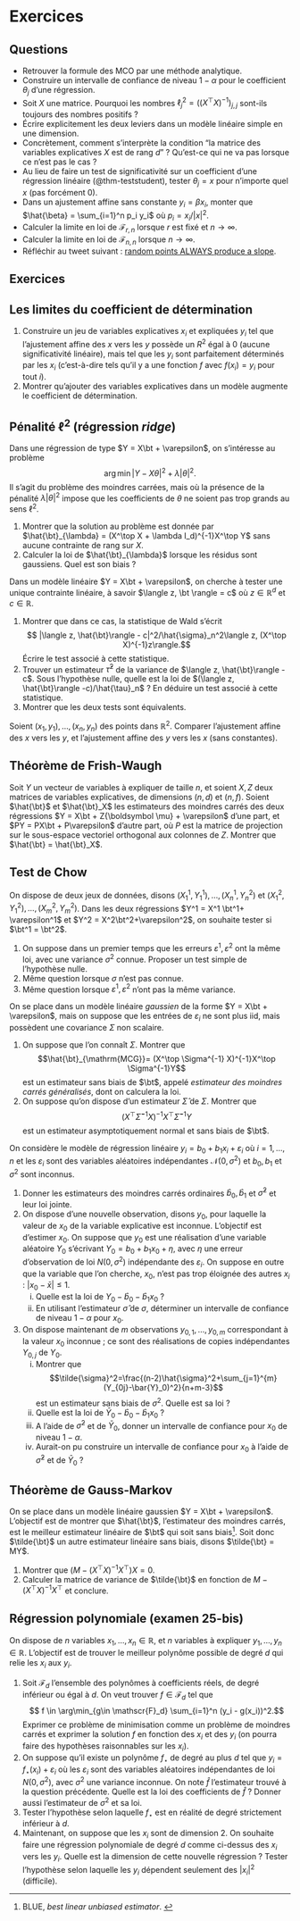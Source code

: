 # Exercices {.unnumbered}


## Questions

- Retrouver la formule des MCO par une méthode analytique. 
- Construire un intervalle de confiance de niveau $1-\alpha$ pour le coefficient $\theta_j$ d'une régression. 
- Soit $X$ une matrice. Pourquoi les nombres $\ell^2_j = ((X^\top X)^{-1})_{j,j}$ sont-ils toujours des nombres positifs ?
- Écrire explicitement les deux leviers dans un modèle linéaire simple en une dimension. 
- Concrètement, comment s'interprète la condition "la matrice des variables explicatives $X$ est de rang $d$" ? Qu'est-ce qui ne va pas lorsque ce n'est pas le cas ?
- Au lieu de faire un test de significativité sur un coefficient d'une régression linéaire (@thm-teststudent), tester $\theta_j=x$ pour n'importe quel $x$ (pas forcément $0$). 
- Dans un ajustement affine sans constante $y_i=\beta x_i$, monter que $\hat{\beta} = \sum_{i=1}^n p_i y_i$ où $p_i = x_i/|x|^2$. 
- Calculer la limite en loi de $\mathscr{F}_{r,n}$ lorsque $r$ est fixé et $n \to \infty$. 
- Calculer la limite en loi de $\mathscr{F}_{n,n}$ lorsque $n \to \infty$. 
- Réfléchir au tweet suivant : [random points ALWAYS produce a slope](https://x.com/nntaleb/status/1280090844113100801). 

## Exercices


:::{#exr-corrcaus}

## Les limites du coefficient de détermination

1. Construire un jeu de variables explicatives $x_i$ et expliquées $y_i$ tel que l'ajustement affine des $x$ vers les $y$ possède un $R^2$ égal à 0 (aucune significativité linéaire), mais tel que les $y_i$ sont parfaitement déterminés par les $x_i$ (c'est-à-dire tels qu'il y a une fonction $f$ avec $f(x_i)=y_i$ pour tout $i$). 
2. Montrer qu'ajouter des variables explicatives dans un modèle augmente le coefficient de détermination. 

:::

:::{#exr-regl2}

## Pénalité $\ell^2$ (régression *ridge*)

Dans une régression de type $Y = X\bt + \varepsilon$, on s'intéresse au problème 
$$ \arg \min |Y - X\theta|^2 + \lambda |\theta|^2.$$
Il s'agit du problème des moindres carrées, mais où la présence de la pénalité $\lambda|\theta|^2$ impose que les coefficients de $\theta$ ne soient pas trop grands au sens $\ell^2$. 

1. Montrer que la solution au problème est donnée par $\hat{\bt}_{\lambda} = (X^\top X + \lambda I_d)^{-1}X^\top Y$ sans aucune contrainte de rang sur $X$. 
2. Calculer la loi de $\hat{\bt}_{\lambda}$ lorsque les résidus sont gaussiens. Quel est son biais ?

:::

:::{#exr-uniquecontrainte}

Dans un modèle linéaire $Y = X\bt + \varepsilon$, on cherche à tester une unique contrainte linéaire, à savoir $\langle z, \bt \rangle = c$ où $z \in \mathbb{R}^d$ et $c \in \mathbb{R}$. 

1. Montrer que dans ce cas, la statistique de Wald s'écrit $$ |\langle z, \hat{\bt}\rangle - c|^2/\hat{\sigma}_n^2\langle z, (X^\top X)^{-1}z\rangle.$$
Écrire le test associé à cette statistique. 
1. Trouver un estimateur $\hat{\tau}^2$ de la variance de $\langle z, \hat{\bt}\rangle -c$. Sous l'hypothèse nulle, quelle est la loi de $(\langle z, \hat{\bt}\rangle -c)/\hat{\tau}_n$ ? En déduire un test associé à cette statistique. 
2. Montrer que les deux tests sont équivalents. 

:::


:::{#exr-aju}

Soient $(x_1, y_1), \dotsc, (x_n, y_n)$ des points dans $\mathbb{R}^2$. Comparer l'ajustement affine des $x$ vers les $y$, et l'ajustement affine des $y$ vers les $x$ (sans constantes). 

:::

:::{#exr-fw}

## Théorème de Frish-Waugh

Soit $Y$ un vecteur de variables à expliquer de taille $n$, et soient $X,Z$ deux matrices de variables explicatives, de dimensions $(n,d)$ et $(n,f)$. Soient $\hat{\bt}$ et $\hat{\bt}_X$ les estimateurs des moindres carrés des deux régressions $Y = X\bt + Z{\boldsymbol \mu} + \varepsilon$ d'une part, et $PY = PX\bt + P\varepsilon$ d'autre part, où $P$ est la matrice de projection sur le sous-espace vectoriel orthogonal aux colonnes de $Z$. Montrer que $\hat{\bt} = \hat{\bt}_X$. 

:::

:::{#exr-chow}

## Test de Chow

On dispose de deux jeux de données, disons $(X^1_1, Y^1_1), \dotsc, (X^1_n, Y^2_n)$ et $(X^2_{1}, Y^2_{1}), \dotsc, (X^2_m, Y^2_m)$. Dans les deux régressions $Y^1 = X^1 \bt^1+ \varepsilon^1$ et $Y^2 = X^2\bt^2+\varepsilon^2$, on souhaite tester si $\bt^1 = \bt^2$. 

1. On suppose dans un premier temps que les erreurs $\varepsilon^1, \varepsilon^2$ ont la même loi, avec une variance $\sigma^2$ connue. Proposer un test simple de l'hypothèse nulle. 
2. Même question lorsque $\sigma$ n'est pas connue.
3. Même question lorsque $\varepsilon^1,\varepsilon^2$ n'ont pas la même variance. 

:::

:::{#exr-covnonscal}

On se place dans un modèle linéaire *gaussien* de la forme $Y = X\bt + \varepsilon$, mais on suppose que les entrées de $\varepsilon_i$ ne sont plus iid, mais possèdent une covariance $\Sigma$ non scalaire. 

1. On suppose que l'on connaît $\Sigma$. Montrer que $$\hat{\bt}_{\mathrm{MCG}}= (X^\top \Sigma^{-1} X)^{-1}X^\top \Sigma^{-1}Y$$
est un estimateur sans biais de $\bt$, appelé *estimateur des moindres carrés généralisés*, dont on calculera la loi. 
1. On suppose qu'on dispose d'un estimateur $\hat{\Sigma}$ de $\Sigma$. Montrer que 
$$(X^\top \hat{\Sigma}^{-1} X)^{-1}X^\top \hat{\Sigma}^{-1}Y$$
est un estimateur asymptotiquement normal et sans biais de $\bt$. 

:::


:::{#exr-prediction}

On considère le modèle de régression linéaire $y_i=b_0+b_1x_i+\varepsilon_i$ où $i = 1, \dotsc, n$ et les $\varepsilon_i$ sont des variables aléatoires indépendantes ${\mathcal N}(0,\sigma^2)$ et 
$b_0,b_1$ et $\sigma^2$ sont inconnus.

1. Donner les estimateurs des moindres carrés ordinaires $\hat{b}_0,\hat{b}_1$ et $\hat{\sigma}^2$ et leur loi jointe.
2. On dispose d'une nouvelle observation, disons $y_0$, pour laquelle la valeur de $x_0$ de la variable explicative est inconnue. L'objectif est d'estimer $x_0$.  On suppose que $y_0$ est une réalisation d'une variable aléatoire $Y_0$ s'écrivant $Y_0=b_0+b_1x_0+\eta$, avec $\eta$ une erreur d'observation de loi $N(0,\sigma^2)$ indépendante des $\varepsilon_i$. 
On suppose en outre que la variable que l'on cherche, $x_0$, n'est pas trop éloignée des autres $x_i$ : $|x_0- \bar x| \leq 1$. 
    i) Quelle est la loi de $Y_0-\hat{b}_0-\hat{b}_1x_0$ ?
    ii) En utilisant l'estimateur $\hat{\sigma}$ de ${\sigma}$, déterminer un intervalle de confiance de niveau $1-\alpha$ pour $x_0$.
1.  On dispose maintenant de $m$ observations $y_{0,1},\dots,y_{0,m}$ correspondant à la valeur $x_0$ inconnue ; ce sont des réalisations de copies indépendantes $Y_{0,j}$ de $Y_0$. 
    i) Montrer que 
    $$\tilde{\sigma}^2=\frac{(n-2)\hat{\sigma}^2+\sum_{j=1}^{m}(Y_{0j}-\bar{Y}_0)^2}{n+m-3}$$
    est un estimateur sans biais de $\sigma^2$. Quelle est sa loi ?
    ii) Quelle est la loi de $\bar{Y}_0-\hat{b}_0-\hat{b}_1x_0$ ?
    iii) A l'aide de $\tilde{\sigma}^2$ et de $\bar{Y}_0$, donner un intervalle de confiance pour $x_0$ de niveau $1-\alpha$.
    iv) Aurait-on pu construire un intervalle de confiance pour $x_0$ à l'aide de $\hat{\sigma}^2$ et de $\bar{Y}_0$ ?

:::


:::{#exr-gaussmarkov}

## Théorème de Gauss-Markov

On se place dans un modèle linéaire gaussien $Y = X\bt + \varepsilon$. L'objectif est de montrer que $\hat{\bt}$, l'estimateur des moindres carrés, est le meilleur estimateur linéaire de $\bt$ qui soit sans biais^[BLUE, *best linear unbiased estimator*. ]. Soit donc $\tilde{\bt}$ un autre estimateur linéaire sans biais, disons $\tilde{\bt} = MY$. 

1. Montrer que $(M - (X^\top X)^{-1}X^\top)X= 0$. 
2. Calculer la matrice de variance de $\tilde{\bt}$ en fonction de $M - (X^\top X)^{-1}X^\top$ et conclure. 

:::



:::{#exr-regpoly}

## Régression polynomiale (examen 25-bis)

On dispose de $n$ variables $x_1, \dotsc, x_n \in \mathbb{R}$, et $n$ variables à expliquer $y_1, \dotsc, y_n \in \mathbb{R}$. L'objectif est de trouver le meilleur polynôme possible de degré $d$ qui relie les $x_i$ aux $y_i$.

1. Soit $\mathscr{F}_d$ l'ensemble des polynômes à coefficients réels, de degré inférieur ou égal à $d$. On veut trouver $f\in \mathscr{F}_d$ tel que 
        $$ f \in \arg\min_{g\in \mathscr{F}_d} \sum_{i=1}^n (y_i - g(x_i))^2.$$
        Exprimer ce problème de minimisation comme un problème de moindres carrés et exprimer la solution $f$ en fonction des $x_i$ et des $y_i$ (on pourra faire des hypothèses raisonnables sur les $x_i$). 
2. On suppose qu'il existe un polynôme $f_\star$ de degré au plus $d$ tel que $y_i = f_\star(x_i) + \varepsilon_i$ où les $\varepsilon_i$ sont des variables aléatoires indépendantes de loi $N(0,\sigma^2)$, avec $\sigma^2$ une variance inconnue. On note $\hat{f}$ l'estimateur trouvé à la question précédente. Quelle est la loi des coefficients de $\hat{f}$ ? Donner aussi l'estimateur de $\sigma^2$ et sa loi. 
3. Tester l'hypothèse selon laquelle $f_\star$ est en réalité de degré strictement inférieur à $d$. 
4. Maintenant, on suppose que les $x_i$ sont de dimension $2$. On souhaite faire une régression polynomiale de degré $d$ comme ci-dessus des $x_i$ vers les $y_i$.  Quelle est la dimension de cette nouvelle régression ? Tester l'hypothèse selon laquelle les $y_i$ dépendent seulement des $|x_i|^2$ (difficile). 

:::

